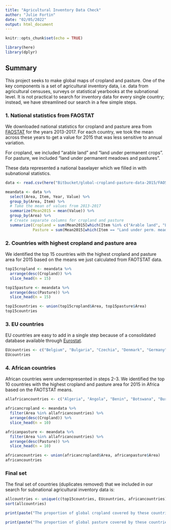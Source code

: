 ```yaml
---
title: "Agricultural Inventory Data Check"
author: "Julie Fortin"
date: "02/05/2022"
output: html_document
---
```


```r

knitr::opts_chunk$set(echo = TRUE)

```

```r

library(here)
library(dplyr)

```

## Summary

This project seeks to make global maps of cropland and pasture. One of the key components is a set of agricultural inventory data, i.e. data from agricultural censuses, surveys or statistical yearbooks at the subnational level. It is not practical to search for inventory data for every single country; instead, we have streamlined our search in a few simple steps.

### 1. National statistics from FAOSTAT

We downloaded national statistics for cropland and pasture area from [FAOSTAT](https://www.fao.org/faostat) for the years 2013-2017. For each country, we took the mean across these years to get a value for 2015 that was less sensitive to annual variation.

For cropland, we included "arable land" and "land under permanent crops".
For pasture, we included "land under permanent meadows and pastures".

These data represented a national baselayer which we filled in with subnational statistics.

``` r

data <- read.csv(here("Bitbucket/global-cropland-pasture-data-2015/FAOSTAT_data/FAOSTAT_data_11-14-2020.csv"))

meandata <- data %>%
  select(Area, Item, Year, Value) %>%
  group_by(Area, Item) %>%
  # Take the mean of values from 2013-2017
  summarize(Mean2015 = mean(Value)) %>% 
  group_by(Area) %>%
  # Create separate columns for cropland and pasture
  summarize(Cropland = sum(Mean2015[which(Item %in% c("Arable land", "Land under permanent crops"))]),
            Pasture = sum(Mean2015[which(Item == "Land under perm. meadows and pastures")]))

```

### 2. Countries with highest cropland and pasture area

We identified the top 15 countries with the highest cropland and pasture area for 2015 based on the means we just calculated from FAOTSTAT data.

``` r

top15cropland <- meandata %>%
  arrange(desc(Cropland)) %>%
  slice_head(n = 15)

top15pasture <- meandata %>%
  arrange(desc(Pasture)) %>%
  slice_head(n = 15)

top15countries <- union(top15cropland$Area, top15pasture$Area)
top15countries

```

### 3. EU countries

EU countries are easy to add in a single step because of a consolidated database available through [Eurostat](https://ec.europa.eu/eurostat).

``` r

EUcountries <- c("Belgium", "Bulgaria", "Czechia", "Denmark", "Germany", "Estonia", "Ireland", "Greece", "Spain", "France", "Croatia", "Italy", "Cyprus", "Latvia", "Lithuania", "Luxembourg", "Hungary", "Malta", "Netherlands", "Austria", "Poland", "Portugal", "Romania", "Slovenia", "Slovakia", "Finland", "Sweden",  "United Kingdom of Great Britain and Northern Ireland") # this is the list of countries included in our Eurostat cropland pasture dataset 
EUcountries

```

### 4. African countries

African countries were underrepresented in steps 2-3. We identified the top 10 countries with the highest cropland and pasture area for 2015 in Africa based on the FAOTSTAT means.

``` r

allafricancountries <- c("Algeria", "Angola", "Benin", "Botswana", "Burkina Faso", "Burundi", "Cabo Verde", "Cameroon", "Central African Republic", "Chad", "Comoros", "Democratic Republic of the Congo", "Congo", "Côte d'Ivoire", "Djibouti", "Egypt", "Equatorial Guinea", "Eritrea", "Eswatini", "Ethiopia", "Gabon", "Gambia", "Ghana", "Guinea", "Guinea-Bissau", "Kenya", "Lesotho", "Liberia", "Libya", "Madagascar", "Malawi", "Mali", "Mauritania", "Mauritius", "Morocco", "Mozambique", "Namibia", "Niger", "Nigeria", "Rwanda", "Sao Tome and Principe", "Senegal", "Seychelles", "Sierra Leone", "Somalia", "South Africa", "South Sudan", "Sudan", "United Republic of Tanzania", "Togo", "Tunisia", "Uganda", "Zambia", "Zimbabwe")

africancropland <- meandata %>%
  filter(Area %in% allafricancountries) %>%
  arrange(desc(Cropland)) %>%
  slice_head(n = 10)

africanpasture <- meandata %>%
  filter(Area %in% allafricancountries) %>%
  arrange(desc(Pasture)) %>%
  slice_head(n = 10)

africancountries <- union(africancropland$Area, africanpasture$Area)
africancountries

```

### Final set

The final set of countries (duplicates removed) that we included in our search for subnational agricultural inventory data is:

``` r

allcountries <- unique(c(top15countries, EUcountries, africancountries))
sort(allcountries)

print(paste("The proportion of global cropland covered by these countries is", round(sum(meandata %>% filter(Area %in% allcountries) %>% pull(Cropland))/sum(meandata$Cropland), 3)*100, "%"))

print(paste("The proportion of global pasture covered by these countries is", round(sum(meandata %>% filter(Area %in% allcountries) %>% pull(Pasture))/sum(meandata$Pasture), 3)*100, "%"))

```

